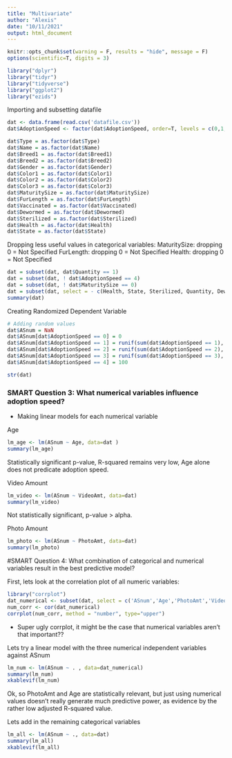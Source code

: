 ```yaml
---
title: "Multivariate"
author: "Alexis"
date: "10/11/2021"
output: html_document
---
```


```r
knitr::opts_chunk$set(warning = F, results = "hide", message = F)
options(scientific=T, digits = 3) 
```

```r
library("dplyr")
library("tidyr")
library("tidyverse")
library("ggplot2")
library("ezids")

```


Importing and subsetting datafile
```r
dat <- data.frame(read.csv('datafile.csv'))
dat$AdoptionSpeed <- factor(dat$AdoptionSpeed, order=T, levels = c(0,1,2,3,4))

dat$Type = as.factor(dat$Type)
dat$Name = as.factor(dat$Name)
dat$Breed1 = as.factor(dat$Breed1)
dat$Breed2 = as.factor(dat$Breed2)
dat$Gender = as.factor(dat$Gender)
dat$Color1 = as.factor(dat$Color1)
dat$Color2 = as.factor(dat$Color2)
dat$Color3 = as.factor(dat$Color3)
dat$MaturitySize = as.factor(dat$MaturitySize)
dat$FurLength = as.factor(dat$FurLength)
dat$Vaccinated = as.factor(dat$Vaccinated)
dat$Dewormed = as.factor(dat$Dewormed)
dat$Sterilized = as.factor(dat$Sterilized)
dat$Health = as.factor(dat$Health)
dat$State = as.factor(dat$State)
```

Dropping less useful values in categorical variables:
MaturitySize: dropping 0 = Not Specified
FurLength: dropping 0 = Not Specified
Health: dropping 0 = Not Specified

```r
dat = subset(dat, dat$Quantity == 1)
dat = subset(dat, ! dat$AdoptionSpeed == 4)
dat = subset(dat, ! dat$MaturitySize == 0)
dat = subset(dat, select = - c(Health, State, Sterilized, Quantity, Dewormed, Color1, Color2, Color3, Breed1, Breed2, Fee, RescuerID, Name, Description, PetID, Type))
summary(dat)
```

Creating Randomized Dependent Variable

```r
# Adding random values
dat$ASnum = NaN
dat$ASnum[dat$AdoptionSpeed == 0] = 0
dat$ASnum[dat$AdoptionSpeed == 1] = runif(sum(dat$AdoptionSpeed == 1), 1, 7)
dat$ASnum[dat$AdoptionSpeed == 2] = runif(sum(dat$AdoptionSpeed == 2), 8, 30)
dat$ASnum[dat$AdoptionSpeed == 3] = runif(sum(dat$AdoptionSpeed == 3), 31, 90)
dat$ASnum[dat$AdoptionSpeed == 4] = 100

str(dat)
```

### SMART Question 3: What numerical variables influence adoption speed?
- Making linear models for each numerical variable

Age

```r
lm_age <- lm(ASnum ~ Age, data=dat )
summary(lm_age)
```
Statistically significant p-value, R-squared remains very low, Age alone does not predicate adoption speed.

Video Amount
```r
lm_video <- lm(ASnum ~ VideoAmt, data=dat)
summary(lm_video)
```
Not statistically significant, p-value > alpha. 

Photo Amount
```r
lm_photo <- lm(ASnum ~ PhotoAmt, data=dat)
summary(lm_photo)
```


#SMART Question 4:
What combination of categorical and numerical variables result in the best predictive model?

First, lets look at the correlation plot of all numeric variables:

```r
library("corrplot")
dat_numerical <- subset(dat, select = c('ASnum','Age','PhotoAmt','VideoAmt'))
num_corr <- cor(dat_numerical)
corrplot(num_corr, method = "number", type="upper")
```

- Super ugly corrplot, it might be the case that numerical variables aren't that important??

Lets try a linear model with the three numerical independent variables against ASnum

```r
lm_num <- lm(ASnum ~ . , data=dat_numerical)
summary(lm_num)
xkablevif(lm_num)

```
Ok, so PhotoAmt and Age are statistically relevant, but just using numerical values doesn't really generate much predictive power, as evidence by the rather low adjusted R-squared value.

Lets add in the remaining categorical variables
```r
lm_all <- lm(ASnum ~ ., data=dat)
summary(lm_all)
xkablevif(lm_all)
```
